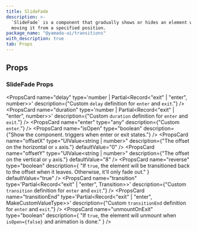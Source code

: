 ```yaml
---
title: SlideFade
description: >-
  `SlideFade` is a component that gradually shows or hides an element while
  moving it from a specified position.
package_name: "@yamada-ui/transitions"
with_description: true
tab: Props
---
```


## Props

### SlideFade Props

<PropsCard
  name="delay"
  type='number | Partial<Record<"exit" | "enter", number>>'
  description={"Custom `delay` definition for `enter` and `exit`."}
/>
<PropsCard
  name="duration"
  type='number | Partial<Record<"exit" | "enter", number>>'
  description={"Custom `duration` definition for `enter` and `exit`."}
/>
<PropsCard name="enter" type="any" description={"Custom `enter`."} />
<PropsCard
  name="isOpen"
  type="boolean"
  description={"Show the component. triggers when enter or exit states."}
/>
<PropsCard
  name="offsetX"
  type="UIValue<string | number>"
  description={"The offset on the horizontal or `x` axis."}
  defaultValue="0"
/>
<PropsCard
  name="offsetY"
  type="UIValue<string | number>"
  description={"The offset on the vertical or `y` axis."}
  defaultValue="8"
/>
<PropsCard
  name="reverse"
  type="boolean"
  description={
    "If `true`, the element will be transitioned back to the offset when it leaves. Otherwise, it'll only fade out."
  }
  defaultValue="true"
/>
<PropsCard
  name="transition"
  type='Partial<Record<"exit" | "enter", Transition>>'
  description={"Custom `transition` definition for `enter` and `exit`."}
/>
<PropsCard
  name="transitionEnd"
  type='Partial<Record<"exit" | "enter", MakeCustomValueType<TargetProperties>>>'
  description={"Custom `transitionEnd` definition for `enter` and `exit`."}
/>
<PropsCard
  name="unmountOnExit"
  type="boolean"
  description={
    "If `true`, the element will unmount when `isOpen={false}` and animation is done."
  }
/>
